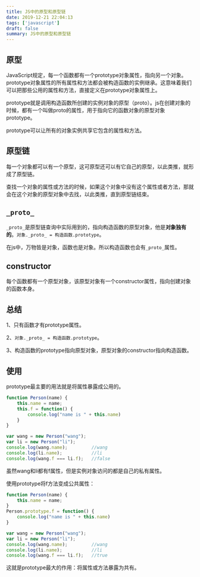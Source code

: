 ```yaml
---
title: JS中的原型和原型链
date: 2019-12-21 22:04:13
tags: ['javascript']
draft: false
summary: JS中的原型和原型链
---
```


## 原型

JavaScript规定，每一个函数都有一个prototype对象属性，指向另一个对象。prototype对象属性的所有属性和方法都会被构造函数的实例继承。这意味着我们可以把那些公用的属性和方法，直接定义在prototype对象属性上。

prototype就是调用构造函数所创建的实例对象的原型（proto）。js在创建对象的时候，都有一个叫做proto的属性，用于指向它的函数对象的原型对象prototype。

prototype可以让所有的对象实例共享它包含的属性和方法。

## 原型链

每一个对象都可以有一个原型，这可原型还可以有它自己的原型，以此类推，就形成了原型链。

查找一个对象的属性或方法的时候，如果这个对象中没有这个属性或者方法，那就会在这个对象的原型对象中去找，以此类推，直到原型链结束。

## `_proto_`

`_proto_`是原型链查询中实际用到的，指向构造函数的原型对象，他是**对象独有的**。`对象._proto_ = 构造函数.prototype`。

在js中，万物皆是对象，函数也是对象。所以构造函数也会有`_proto_`属性。

## constructor

每个函数都有一个原型对象，该原型对象有一个constructor属性，指向创建对象的函数本身。

## 总结

1、只有函数才有prototype属性。

2、`对象._proto_ = 构造函数.prototype`。

3、构造函数的prototype指向原型对象，原型对象的constructor指向构造函数。

## 使用

prototype最主要的用法就是将属性暴露成公用的。

``` js
function Person(name) {
    this.name = name;
    this.f = function() {
        console.log("name is " + this.name)
    }
}

var wang = new Person("wang");
var li = new Person("li");
console.log(wang.name);			//wang
console.log(li.name);			//li
console.log(wang.f === li.f);	//false
```

虽然wang和li都有f属性，但是实例对象访问的都是自己的私有属性。

使用prototype将f方法变成公共属性：

``` js
function Person(name) {
    this.name = name;
}
Person.prototype.f = function() {
    console.log("name is " + this.name)
}

var wang = new Person("wang");
var li = new Person("li");
console.log(wang.name);			//wang
console.log(li.name);			//li
console.log(wang.f === li.f);	//true
```

这就是prototype最大的作用：将属性或方法暴露为共有。

